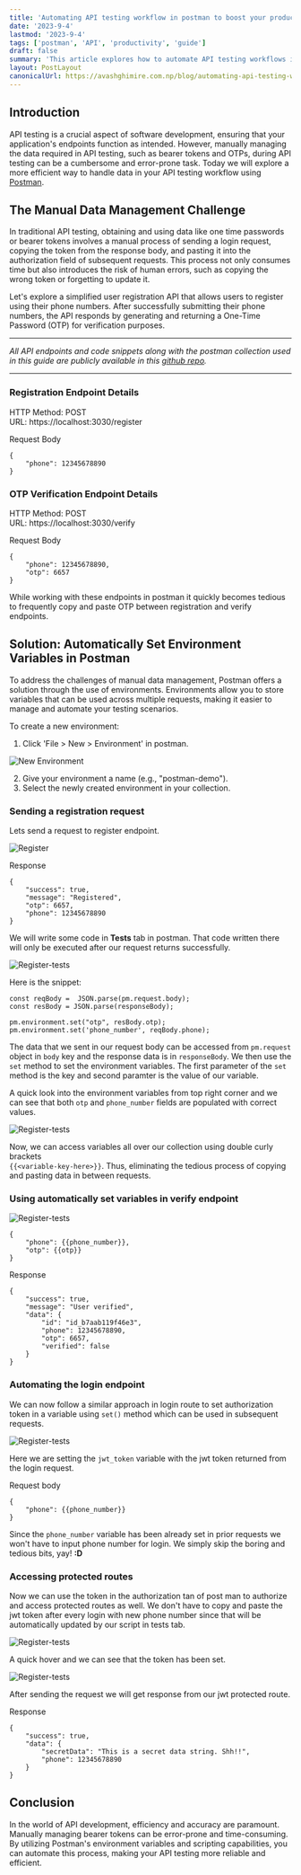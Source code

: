 ```yaml
---
title: 'Automating API testing workflow in postman to boost your productivity'
date: '2023-9-4'
lastmod: '2023-9-4'
tags: ['postman', 'API', 'productivity', 'guide']
draft: false
summary: 'This article explores how to automate API testing workflows in Postman, improving efficiency by utilizing environment variables and scripting capabilities.'
layout: PostLayout
canonicalUrl: https://avashghimire.com.np/blog/automating-api-testing-with-postman
---
```


## Introduction

API testing is a crucial aspect of software development, ensuring that your application's endpoints function as intended. However, manually managing the data required in API testing, such as bearer tokens and OTPs, during API testing can be a cumbersome and error-prone task. Today we will explore a more efficient way to handle data in your API testing workflow using [Postman](https://www.postman.com).

## The Manual Data Management Challenge

In traditional API testing, obtaining and using data like one time passwords or bearer tokens involves a manual process of sending a login request, copying the token from the response body, and pasting it into the authorization field of subsequent requests. This process not only consumes time but also introduces the risk of human errors, such as copying the wrong token or forgetting to update it.

Let's explore a simplified user registration API that allows users to register using their phone numbers. After successfully submitting their phone numbers, the API responds by generating and returning a One-Time Password (OTP) for verification purposes.

---

_All API endpoints and code snippets along with the postman collection used in this guide are publicly available in this [github repo](https://github.com/avashForReal/postman-automation-demo)._

---

### Registration Endpoint Details

HTTP Method: POST \
URL: https://localhost:3030/register

Request Body

```
{
    "phone": 12345678890
}
```

### OTP Verification Endpoint Details

HTTP Method: POST \
URL: https://localhost:3030/verify

Request Body

```
{
    "phone": 12345678890,
    "otp": 6657
}
```

While working with these endpoints in postman it quickly becomes tedious to frequently copy and paste OTP between registration and verify endpoints.

## Solution: Automatically Set Environment Variables in Postman

To address the challenges of manual data management, Postman offers a solution through the use of environments. Environments allow you to store variables that can be used across multiple requests, making it easier to manage and automate your testing scenarios.

To create a new environment:

1. Click 'File > New > Environment' in postman.

![New Environment](/static/images/automate-postman/environment.png)

2. Give your environment a name (e.g., "postman-demo").
3. Select the newly created environment in your collection.

### Sending a registration request

Lets send a request to register endpoint.

![Register](/static/images/automate-postman/register-body.png)

Response

```
{
    "success": true,
    "message": "Registered",
    "otp": 6657,
    "phone": 12345678890
}
```

We will write some code in **Tests** tab in postman. That code written there will only be executed after our request returns successfully.

![Register-tests](/static/images/automate-postman/register-test.png)

Here is the snippet:

```
const reqBody =  JSON.parse(pm.request.body);
const resBody = JSON.parse(responseBody);

pm.environment.set("otp", resBody.otp);
pm.environment.set('phone_number', reqBody.phone);
```

The data that we sent in our request body can be accessed from `pm.request` object in `body` key and the response data is in `responseBody`.
We then use the `set` method to set the environment variables. The first parameter of the `set` method is the key and second paramter is the value of our variable.

A quick look into the environment variables from top right corner and we can see that both `otp` and `phone_number` fields are populated with correct values.

![Register-tests](/static/images/automate-postman/set-variables.png)

Now, we can access variables all over our collection using double curly brackets \
`{{<variable-key-here>}}`. Thus, eliminating the tedious process of copying and pasting data in between requests.

### Using automatically set variables in verify endpoint

![Register-tests](/static/images/automate-postman/verify.png)

```
{
    "phone": {{phone_number}},
    "otp": {{otp}}
}
```

Response

```
{
    "success": true,
    "message": "User verified",
    "data": {
        "id": "id_b7aab119f46e3",
        "phone": 12345678890,
        "otp": 6657,
        "verified": false
    }
}
```

### Automating the login endpoint

We can now follow a similar approach in login route to set authorization token in a variable using `set()` method which can be used in subsequent requests.

![Register-tests](/static/images/automate-postman/login.png)

Here we are setting the `jwt_token` variable with the jwt token returned from the login request.

Request body

```
{
    "phone": {{phone_number}}
}
```

Since the `phone_number` variable has been already set in prior requests we won't have to input phone number for login. We simply skip the boring and tedious bits, yay! **:D**

### Accessing protected routes

Now we can use the token in the authorization tan of post man to authorize and access protected routes as well. We don't have to copy and paste the jwt token after every login with new phone number since that will be automatically updated by our script in tests tab.

![Register-tests](/static/images/automate-postman/protected.png)

A quick hover and we can see that the token has been set.

![Register-tests](/static/images/automate-postman/hover.png)

After sending the request we will get response from our jwt protected route.

Response

```
{
    "success": true,
    "data": {
        "secretData": "This is a secret data string. Shh!!",
        "phone": 12345678890
    }
}
```

## Conclusion

In the world of API development, efficiency and accuracy are paramount. Manually managing bearer tokens can be error-prone and time-consuming. By utilizing Postman's environment variables and scripting capabilities, you can automate this process, making your API testing more reliable and efficient.
